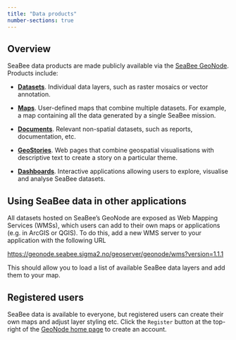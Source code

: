 ```yaml
---
title: "Data products"
number-sections: true
---
```


## Overview {#sec-overview}

SeaBee data products are made publicly available via the [SeaBee GeoNode](https://geonode.seabee.sigma2.no/#/). Products include:

 * **[Datasets](https://geonode.seabee.sigma2.no/catalogue/#/search/?f=dataset)**. Individual data layers, such as raster mosaics or vector annotation.
 
 * **[Maps](https://geonode.seabee.sigma2.no/catalogue/#/search/?f=map)**. User-defined maps that combine multiple datasets. For example, a map containing all the data generated by a single SeaBee mission.
 
 * **[Documents](https://geonode.seabee.sigma2.no/catalogue/#/search/?f=document)**. Relevant non-spatial datasets, such as reports, documentation, etc.
 
 * **[GeoStories](https://geonode.seabee.sigma2.no/catalogue/#/search/?f=geostory)**. Web pages that combine geospatial visualisations with descriptive text to create a story on a particular theme.
 
 * **[Dashboards](https://geonode.seabee.sigma2.no/catalogue/#/search/?f=dashboard)**. Interactive applications allowing users to explore, visualise and analyse SeaBee datasets.

## Using SeaBee data in other applications {#sec-other-apps}

All datasets hosted on SeaBee's GeoNode are exposed as Web Mapping Services (WMSs), which users can add to their own maps or applications (e.g. in ArcGIS or QGIS). To do this, add a new WMS server to your application with the following URL

 <https://geonode.seabee.sigma2.no/geoserver/geonode/wms?version=1.1.1>
 
This should allow you to load a list of available SeaBee data layers and add them to your map. 

## Registered users {#sec-registered-users}

SeaBee data is available to everyone, but registered users can create their own maps and adjust layer styling etc. Click the `Register` button at the top-right of the [GeoNode home page](https://geonode.seabee.sigma2.no/#/) to create an account.